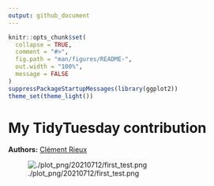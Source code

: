 ```yaml
---
output: github_document
---
```


<!-- README.md is generated from README.Rmd. Please edit that file -->


```r
knitr::opts_chunk$set(
  collapse = TRUE,
  comment = "#>",
  fig.path = "man/figures/README-",
  out.width = "100%",
  message = FALSE
)
suppressPackageStartupMessages(library(ggplot2))
theme_set(theme_light())
```

# My TidyTuesday contribution

**Authors:** [Clément Rieux](https://github.com/clementrx)


![./plot_png/20210712/first_test.png](https://github.com/clementrx/Tidytuesday_sub/tree/main/plot/20220712/first_test.png)
